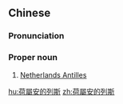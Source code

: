 ==Chinese==
{{zh-forms|s=荷属安的列斯|type=24}}

===Pronunciation===
{{zh-pron
|m=Héshǔ Āndelièsī
|c=ho4 suk6 on1 dik1 lit6 si1
|mn=qz:Hô-sio̍k An-tiak-lia̍t-sir/xm,zz:Hô-sio̍k An-tek-lia̍t-su
|cat=pn
}}

===Proper noun===
{{zh-proper noun}}

# [[Netherlands Antilles]]

[[hu:荷屬安的列斯]]
[[zh:荷屬安的列斯]]